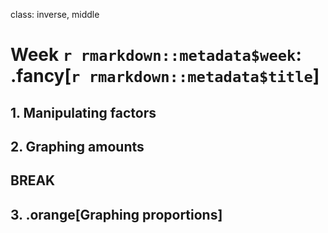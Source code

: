
class: inverse, middle

# Week `r rmarkdown::metadata$week`: .fancy[`r rmarkdown::metadata$title`]

## 1. Manipulating factors
## 2. Graphing amounts

## BREAK

## 3. .orange[Graphing proportions]
